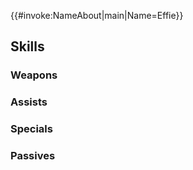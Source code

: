 {{#invoke:NameAbout|main|Name=Effie}}{{HeroPage Tabs}}
{{Hero Infobox
|Name=Effie
|Title=Army of One
|GrowthModifier= None
|WeaponType=Blue Lance
|Origin=Fire Emblem Fates
|Gender=Female
|MoveType=Armored
|actorEN=Marisha Ray
|actorJP=桑原由気
|artist=HACCAN
|resplendentArtist=麻谷知世
|releaseDate=February 2, 2017
|poolDate=February 2, 2017
|randomStartTime=2017-02-02T07:00:00Z
|poolRarities=3,4
|TagID=エルフィ
|InternalID=35
|Properties=demoted_240,tiara,resplendent,jotunheimr
|cv1=11
|cv2=501400
|description=A gentle knight with great strength and devotion. One of Elise's retainers. Appears in Fire Emblem Fates.
|resplendentStartTime=2022-06-10T07:00:00Z
|resplendentEndTime=2022-06-25T06:59:59Z
}}
{{Stats Page
|Lv1HP=22|Lv1ATK=12|Lv1SPD=5|Lv1DEF=11|Lv1RES=4
|GRHP=65|GRATK=65|GRSPD=40|GRDEF=50|GRRES=45
}}
==Skills==
===Weapons===
{{Weapons Table
|weapon1=Iron Lance
|weapon1Default=1
|weapon1Unlock=1
|weapon2=Steel Lance
|weapon2Default=3
|weapon2Unlock=2
|weapon3=Silver Lance
|weapon3Default=4
|weapon3Unlock=3
|weapon4=Silver Lance+
|weapon4Default=5
|weapon4Unlock=5
|weapon5=Effie's Lance
|weapon5Default=
|weapon5Unlock=5
}}

===Assists===
{{Assists Table
|assist1=Smite
|assist1Default=4
|assist1Unlock=3
}}
===Specials===
{{Specials Table}}
===Passives===
{{Passives Table
|passiveA1=Death Blow 1
|passiveA2=Death Blow 2
|passiveA3=Death Blow 3
|passiveA1Unlock=3
|passiveA2Unlock=4
|passiveA3Unlock=5
|passiveB1=Wary Fighter 1
|passiveB2=Wary Fighter 2
|passiveB3=Wary Fighter 3
|passiveB1Unlock=1
|passiveB2Unlock=2
|passiveB3Unlock=4
}}
{{Heroes Navbox}}